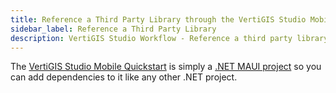 ```yaml
---
title: Reference a Third Party Library through the VertiGIS Studio Mobile SDK
sidebar_label: Reference a Third Party Library
description: VertiGIS Studio Workflow - Reference a third party library in workflow for VertiGIS Studio Mobile
---
```



The [VertiGIS Studio Mobile Quickstart](../mobile/sdk-overview.mdx) is simply a [.NET MAUI project](https://learn.microsoft.com/en-us/dotnet/maui/get-started/first-app) so you can add dependencies to it like any other .NET project.

<UseCaseContainer>
    <UseCaseCard
        title="VertiGIS Studio Mobile SDK Quickstart"
        description="Check out the VertiGIS Studio Mobile SDK Quickstart"
        link={useBaseUrl("docs/mobile/sdk-overview")}
    />
</UseCaseContainer>
